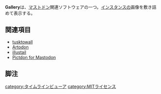 {{Infobox software
| Name                = Gallery
<!-- | Image               = [[ファイル:Amaroq.jpg|120px|Amaroq]] -->
| Developer           = [[Gargron]]
| SourceCode          = https://source.joinmastodon.org/Gargron/gallery
| Platform            = ウェブ
| ProgrammingLanguage = JavaScript
| Launch              = 2018年11月4日<ref>https://mastodon.social/@Gargron/101009289622106852</ref>
<!-- | Kifu                = [https://paypal.me/floofdog PayPal] -->
| License             = [[MITライセンス]]
<!-- | Web                 = [https://github.com/ReticentJohn/Amaroq/blob/master/README.md GitHub Readme] -->
<!-- | Download            = [https://itunes.apple.com/us/app/amaroq-for-mastodon/id1214116200 AppStore] -->
}}'''Gallery'''は、[[Mastodon|マストドン]]関連ソフトウェアの一つ。[[インスタンス]]の画像を敷き詰めて表示する。

==関連項目==
* [[tusktowall]]
* [[Artodon]]
* [[illustail]]
* [[Pictdon for Mastodon]]

==脚注==
<references />

{{DEFAULTSORT:gallery}}
[[category:タイムラインビューア]]
[[category:MITライセンス]]